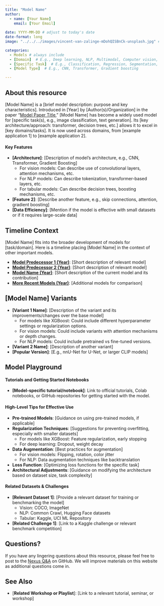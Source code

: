 ```yaml
---
title: "Model Name"
author: 
  - name: [Your Name]
    email: [Your Email]
    
date: YYYY-MM-DD # adjust to today's date
date-format: long
image: "../../../images/vincent-van-zalinge-mDohQISBnCk-unsplash.jpg" # In your local copy of the Nexus repository, add a representative image for this resource to the images folder. Both PNGs and JPGs are acceptable formats. Adjust the filename here from "vincent-van-zalinge-mDohQISBnCk-unsplash.jpg" to the name of your image.

categories: 
  - Models # always include
  - [Domain]  # E.g., Deep learning, NLP, Multimodal, Computer vision, Medical, Geospatial
  - [Specific Task]  # E.g., Classification, Regression, Segmentation, Language modeling
  - [Model Type]  # E.g., CNN, Transformer, Gradient boosting

---
```

## About this resource

[Model Name] is a [brief model description: purpose and key characteristics]. Introduced in [Year] by [Author(s)/Organization] in the paper "[Model Paper Title](link-to-paper)," [Model Name] has become a widely used model for [specific task(s), e.g., image classification, text generation]. Its [key architecture/approach: transformer, decision trees, etc.] allows it to excel in [key domains/tasks]. It is now used across domains, from [example application 1] to [example application 2].

#### Key Features
- **[Architecture]**: [Description of model's architecture, e.g., CNN, Transformer, Gradient Boosting]
  - For vision models: Can describe use of convolutional layers, attention mechanisms, etc.
  - For NLP models: Can describe tokenization, transformer-based layers, etc.
  - For tabular models: Can describe decision trees, boosting mechanisms, etc.
- **[Feature 2]**: [Describe another feature, e.g., skip connections, attention, gradient boosting]
- **[Data Efficiency]**: [Mention if the model is effective with small datasets or if it requires large-scale data]

## Timeline Context
[Model Name] fits into the broader development of models for [task/domain]. Here is a timeline placing [Model Name] in the context of other important models.

- **[Model Predecessor 1 (Year)](link)**: [Short description of relevant model]
- **[Model Predecessor 2 (Year)](link)**: [Short description of relevant model]
- **[Model Name (Year)](link)**: [Short description of the current model and its contribution]
- **[More Recent Models (Year)](link)**: [Additional models for comparison]

## [Model Name] Variants
- **[Variant 1 Name]**: [Description of the variant and its improvements/changes over the base model]
  - For models like XGBoost: Could include different hyperparameter settings or regularization options.
  - For vision models: Could include variants with attention mechanisms or depth changes.
  - For NLP models: Could include pretrained vs fine-tuned versions.
- **[Variant 2 Name]**: [Description of another variant]
- **[Popular Version]**: [E.g., nnU-Net for U-Net, or larger CLIP models]

## Model Playground
#### Tutorials and Getting Started Notebooks
- **[Model-specific tutorial/notebook]**: Link to official tutorials, Colab notebooks, or GitHub repositories for getting started with the model. 

#### High-Level Tips for Effective Use
- **Pre-trained Models**: [Guidance on using pre-trained models, if applicable]
- **Regularization Techniques**: [Suggestions for preventing overfitting, especially with smaller datasets]
  - For models like XGBoost: Feature regularization, early stopping
  - For deep learning: Dropout, weight decay
- **Data Augmentation**: [Best practices for augmentation]
  - For vision models: Flipping, rotation, color jitter
  - For NLP: Data augmentation techniques like backtranslation
- **Loss Function**: [Optimizing loss functions for the specific task]
- **Architectural Adjustments**: [Guidance on modifying the architecture based on dataset size, task complexity]

#### Related Datasets & Challenges
- **[Relevant Dataset 1]**: [Provide a relevant dataset for training or benchmarking the model]
  - Vision: COCO, ImageNet
  - NLP: Common Crawl, Hugging Face datasets
  - Tabular: Kaggle, UCI ML Repository
- **[Related Challenge 1]**: [Link to a Kaggle challenge or relevant benchmark competition]

## Questions?
If you have any lingering questions about this resource, please feel free to post to the [Nexus Q&A](https://github.com/UW-Madison-DataScience/ML-X-Nexus/discussions/categories/q-a) on GitHub. We will improve materials on this website as additional questions come in.

## See Also
- [**Related Workshop or Playlist**]: [Link to a relevant tutorial, seminar, or workshop]
